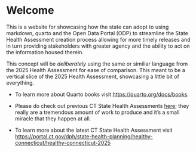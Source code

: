 # Welcome {.unnumbered}

This is a website for showcasing how the state can adopt to using markdown,
quarto and the Open Data Portal (ODP) to streamline the State Health Assessment
creation process allowing for more timely releases and in turn providing
stakeholders with greater agency and the ability to act on the information
housed therein.

This concept will be *deliberately* using the same or similiar language from
the 2025 Health Assessment for ease of comparison. This meant to be a vertical
slice of the 2025 Health Assessment, showcasing a little bit of everything.

::: {.callout-note}
- To learn more about Quarto books visit <https://quarto.org/docs/books>.

- Please do check out previous CT State Health Assessments [here](https://portal.ct.gov/dph/state-health-planning/state-health-plans/comprehensive-state-health-plans-and-assessments); they really are a tremendous amount
of work to produce and it's a small miracle that they happen at all.

- To learn more about the latest CT State Health Assessment visit 
<https://portal.ct.gov/dph/state-health-planning/healthy-connecticut/healthy-connecticut-2025>
:::
